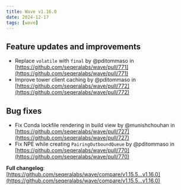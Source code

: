 ```yaml
---
title: Wave v1.16.0
date: 2024-12-17
tags: [wave]
---
```


## Feature updates and improvements

* Replace `volatile` with `final` by @pditommaso in [https://github.com/seqeralabs/wave/pull/771](https://github.com/seqeralabs/wave/pull/771)
* Improve tower client caching by @pditommaso in [https://github.com/seqeralabs/wave/pull/772](https://github.com/seqeralabs/wave/pull/772)

## Bug fixes

* Fix Conda lockfile rendering in build view by @munishchouhan in [https://github.com/seqeralabs/wave/pull/727](https://github.com/seqeralabs/wave/pull/727)
* Fix NPE while creating `PairingOutboundQueue` by @pditommaso in [https://github.com/seqeralabs/wave/pull/770](https://github.com/seqeralabs/wave/pull/770)

**Full changelog**: [https://github.com/seqeralabs/wave/compare/v1.15.5...v1.16.0](https://github.com/seqeralabs/wave/compare/v1.15.5...v1.16.0)
